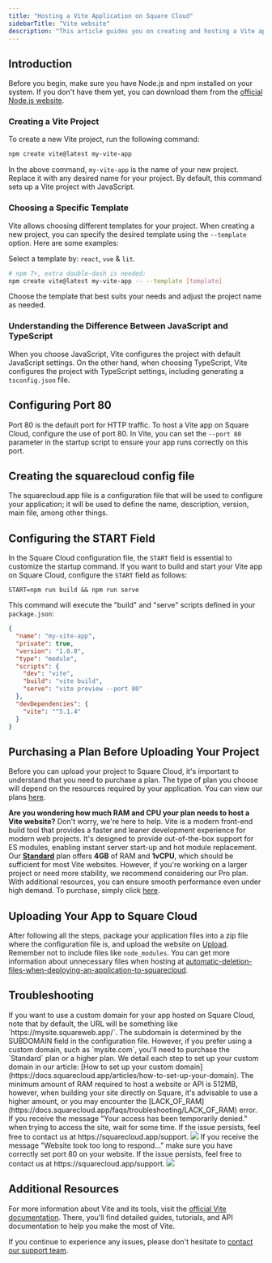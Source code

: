 ```yaml
---
title: "Hosting a Vite Application on Square Cloud"
sidebarTitle: "Vite website"
description: "This article guides you on creating and hosting a Vite app on Square Cloud"
---
```


## Introduction

Before you begin, make sure you have Node.js and npm installed on your system. If you don't have them yet, you can download them from the [official Node.js website](https://nodejs.org/).

### Creating a Vite Project

To create a new Vite project, run the following command:

```bash
npm create vite@latest my-vite-app
```

In the above command, `my-vite-app` is the name of your new project. Replace it with any desired name for your project. By default, this command sets up a Vite project with JavaScript.

### Choosing a Specific Template

Vite allows choosing different templates for your project. When creating a new project, you can specify the desired template using the `--template` option. Here are some examples:

Select a template by: `react`, `vue` & `lit`.
```bash
# npm 7+, extra double-dash is needed:
npm create vite@latest my-vite-app -- --template [template]
```

Choose the template that best suits your needs and adjust the project name as needed.

### Understanding the Difference Between JavaScript and TypeScript

When you choose JavaScript, Vite configures the project with default JavaScript settings. On the other hand, when choosing TypeScript, Vite configures the project with TypeScript settings, including generating a `tsconfig.json` file.

## Configuring Port 80

Port 80 is the default port for HTTP traffic. To host a Vite app on Square Cloud, configure the use of port 80. In Vite, you can set the `--port 80` parameter in the startup script to ensure your app runs correctly on this port.

## Creating the squarecloud config file

<Card title="Learn about: how to make the configuration file for Square Cloud." icon="link" href="https://docs.squarecloud.app/getting-started/config-file">
The squarecloud.app file is a configuration file that will be used to configure your application; it will be used to define the name, description, version, main file, among other things.
</Card>

## Configuring the START Field

In the Square Cloud configuration file, the `START` field is essential to customize the startup command. If you want to build and start your Vite app on Square Cloud, configure the `START` field as follows:

```app squarecloud.app
START=npm run build && npm run serve
```

This command will execute the "build" and "serve" scripts defined in your `package.json`:

```json package.json
{
  "name": "my-vite-app",
  "private": true,
  "version": "1.0.0",
  "type": "module",
  "scripts": {
    "dev": "vite",
    "build": "vite build",
    "serve": "vite preview --port 80"
  },
  "devDependencies": {
    "vite": "^5.1.4"
  }
}

```
## Purchasing a Plan Before Uploading Your Project

Before you can upload your project to Square Cloud, it's important to understand that you need to purchase a plan. The type of plan you choose will depend on the resources required by your application. You can view our plans [here](https://squarecloud.app/plans).

<Note>**Are you wondering how much RAM and CPU your plan needs to host a Vite website?** Don't worry, we're here to help. Vite is a modern front-end build tool that provides a faster and leaner development experience for modern web projects. It's designed to provide out-of-the-box support for ES modules, enabling instant server start-up and hot module replacement. Our **[Standard](https://squarecloud.app/pay/standard)** plan offers **4GB** of RAM and **1vCPU**, which should be sufficient for most Vite websites. However, if you're working on a larger project or need more stability, we recommend considering our Pro plan. With additional resources, you can ensure smooth performance even under high demand. To purchase, simply click [here](https://squarecloud.app/pay/pro).</Note>

## Uploading Your App to Square Cloud

After following all the steps, package your application files into a zip file where the configuration file is, and upload the website on [Upload](https://squarecloud.app/dashboard/upload). Remember not to include files like `node_modules`. You can get more information about unnecessary files when hosting at [automatic-deletion-files-when-deploying-an-application-to-squarecloud](https://docs.squarecloud.app/faqs/automatic-deletion-files-when-deploying-an-application-to-squarecloud).

## Troubleshooting

<AccordionGroup>
  <Accordion title="Custom Domain" icon="globe" iconType="solid">
    If you want to use a custom domain for your app hosted on Square Cloud, note that by default, the URL will be something like `https://mysite.squareweb.app/`. The subdomain is determined by the SUBDOMAIN field in the configuration file. However, if you prefer using a custom domain, such as `mysite.com`, you'll need to purchase the `Standard` plan or a higher plan. We detail each step to set up your custom domain in our article: [How to set up your custom domain](https://docs.squarecloud.app/articles/how-to-set-up-your-domain).
  </Accordion>

  <Accordion title="Minimum RAM Requirements" icon="memory" iconType="solid">
      The minimum amount of RAM required to host a website or API is 512MB, however, when building your site directly on Square, it's advisable to use a higher amount, or you may encounter the [LACK_OF_RAM](https://docs.squarecloud.app/faqs/troubleshooting/LACK_OF_RAM) error.
  </Accordion>

  <Accordion title="Temporarily Denied Access" icon="ban" iconType="solid">
    If you receive the message "Your access has been temporarily denied." when trying to access the site, wait for some time. If the issue persists, feel free to contact us at https://squarecloud.app/support.
    <Frame>
      <img src="/images/articles/troubleshooting/temporarily-denied-access.png" style={{ borderRadius: "0.2rem" }} />
    </Frame>
  </Accordion>
  
  <Accordion title="Website took too long to respond..." icon="clock" iconType="solid">
     If you receive the message "Website took too long to respond..." make sure you have correctly set port 80 on your website. If the issue persists, feel free to contact us at https://squarecloud.app/support.
    <Frame>
      <img src="/images/articles/troubleshooting/website-took-too-long-to-respond.png" style={{ borderRadius: "0.2rem" }} />
    </Frame>
  </Accordion>
</AccordionGroup>

## Additional Resources

For more information about Vite and its tools, visit the [official Vite documentation](https://vitejs.dev/guide/). There, you'll find detailed guides, tutorials, and API documentation to help you make the most of Vite.

If you continue to experience any issues, please don't hesitate to [contact our support team](/company/support).